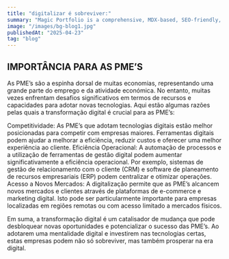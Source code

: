 ```yaml
---
title: "digitalizar é sobreviver:"
summary: "Magic Portfolio is a comprehensive, MDX-based, SEO-friendly, responsive portfolio template built with Once UI and Next.js."
image: "/images/bg-blog1.jpg"
publishedAt: "2025-04-23"
tag: "blog"
---
```


## IMPORTÂNCIA PARA AS PME’S

As PME’s são a espinha dorsal de muitas economias, representando uma grande parte do emprego e da atividade económica. No entanto, muitas vezes enfrentam desafios significativos em termos de recursos e capacidades para adotar novas tecnologias. Aqui estão algumas razões pelas quais a transformação digital é crucial para as PME’s:

Competitividade: As PME’s que adotam tecnologias digitais estão melhor posicionadas para competir com empresas maiores. Ferramentas digitais podem ajudar a melhorar a eficiência, reduzir custos e oferecer uma melhor experiência ao cliente.
Eficiência Operacional: A automação de processos e a utilização de ferramentas de gestão digital podem aumentar significativamente a eficiência operacional. Por exemplo, sistemas de gestão de relacionamento com o cliente (CRM) e software de planeamento de recursos empresariais (ERP) podem centralizar e otimizar operações.
Acesso a Novos Mercados: A digitalização permite que as PME’s alcancem novos mercados e clientes através de plataformas de e-commerce e marketing digital. Isto pode ser particularmente importante para empresas localizadas em regiões remotas ou com acesso limitado a mercados físicos.



Em suma, a transformação digital é um catalisador de mudança que pode desbloquear novas oportunidades e potencializar o sucesso das PME’s. Ao adotarem uma mentalidade digital e investirem nas tecnologias certas, estas empresas podem não só sobreviver, mas também prosperar na era digital.



